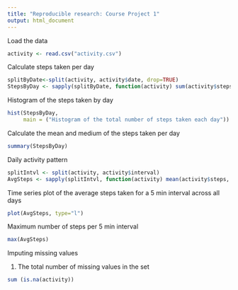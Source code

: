 ```yaml
---
title: "Reproducible research: Course Project 1"
output: html_document
---
```

Load the data

```r
activity <- read.csv("activity.csv")
```

Calculate steps taken per day
```r
splitByDate<-split(activity, activity$date, drop=TRUE)
StepsByDay <- sapply(splitByDate, function(activity) sum(activity$steps, na.rm = TRUE))
```
Histogram of the steps taken by day
```r
hist(StepsByDay,
     main = ("Histogram of the total number of steps taken each day"))
```
Calculate the mean and medium of the steps taken per day
```r
summary(StepsByDay)
```
Daily activity pattern

```r
splitIntvl <- split(activity, activity$interval)
AvgSteps <- sapply(splitIntvl, function(activity) mean(activity$steps, na.rm = TRUE))
```
Time series plot of the average steps taken for a 5 min interval across all days
```r
plot(AvgSteps, type="l")

```





Maximum number of steps per 5 min interval
```r
max(AvgSteps)
```
Imputing missing values

1. The total number of missing values in the set
```r
sum (is.na(activity))

```


